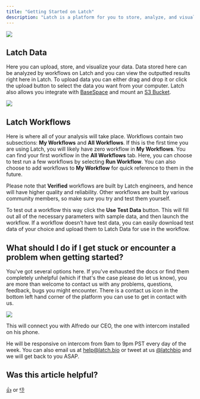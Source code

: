 ```yaml
---
title: "Getting Started on Latch"
description: "Latch is a platform for you to store, analyze, and visualize multiomics data — let's go over each of the tabs available to you to accomplish this:"
---
```


<img src="/images/latch-data.png" className="h-20" />

## Latch Data

Here you can upload, store, and visualize your data. Data stored here can be analyzed by workflows on Latch and you can view the outputted results right here in Latch. To upload data you can either drag and drop it or click the upload button to select the data you want from your computer. Latch also allows you integrate with [BaseSpace](/wiki/basespace) and mount an [S3 Bucket](/wiki/s3-bucket).

<img src="/images/workflows.png" className="h-20" />

## Latch Workflows

Here is where all of your analysis will take place. Workflows contain two subsections: **My Workflows** and **All Workflows**. If this is the first time you are using Latch, you will likely have zero workflow in **My Workflows**. You can find your first workflow in the **All Workflows** tab. Here, you can choose to test run a few workflows by selecting **Run Workflow**. You can also choose to add workflows to **My Workflow** for quick reference to them in the future.

Please note that **Verified** workflows are built by Latch engineers, and hence will have higher quality and reliability. Other workflows are built by various community members, so make sure you try and test them yourself.

To test out a workflow this way click the **Use Test Data** button. This will fill out all of the necessary parameters with sample data, and then launch the workflow. If a workflow doesn’t have test data, you can easily download test data of your choice and upload them to Latch Data for use in the workflow.

## What should I do if I get stuck or encounter a problem when getting started?

You've got several options here. If you've exhausted the docs or find them completely unhelpful (which if that's the case please do let us know), you are more than welcome to contact us with any problems, questions, feedback, bugs you might encounter. There is a contact us icon in the bottom left hand corner of the platform you can use to get in contact with us.

<img src="/images/contact-us.png" className="h-20" />

This will connect you with Alfredo our CEO, the one with intercom installed on his phone.

He will be responsive on intercom from 9am to 9pm PST every day of the week. You can also email us at help@latch.bio or tweet at us [@latchbio](https://twitter.com/LatchBio) and we will get back to you ASAP.

## Was this article helpful?

[👍](https://gucjxnd0b2v.typeform.com/to/pHRudLeW?typeform-medium=embed-email#source=getting-started&answers-dba3616d-33cf-4869-9661-56a59736abc2=dba3616d-33cf-4869-9661-56a59736abc2-yes) or [👎](https://gucjxnd0b2v.typeform.com/to/pHRudLeW?typeform-medium=embed-email#source=getting-started&answers-dba3616d-33cf-4869-9661-56a59736abc2=dba3616d-33cf-4869-9661-56a59736abc2-no)
